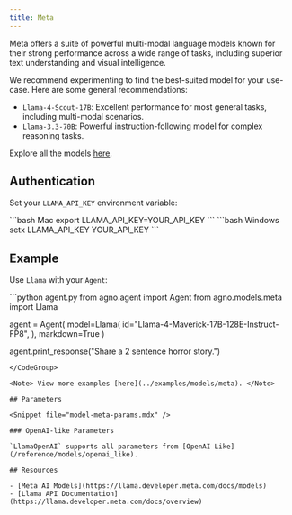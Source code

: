 ```yaml
---
title: Meta
---
```


Meta offers a suite of powerful multi-modal language models known for their strong performance across a wide range of tasks, including superior text understanding and visual intelligence. 

We recommend experimenting to find the best-suited model for your use-case. Here are some general recommendations:

- `Llama-4-Scout-17B`: Excellent performance for most general tasks, including multi-modal scenarios.
- `Llama-3.3-70B`: Powerful instruction-following model for complex reasoning tasks.

Explore all the models [here](https://llama.developer.meta.com/docs/models).

## Authentication

Set your `LLAMA_API_KEY` environment variable:

<CodeGroup>
```bash Mac
export LLAMA_API_KEY=YOUR_API_KEY
```
```bash Windows
setx LLAMA_API_KEY YOUR_API_KEY
```
</CodeGroup>

## Example

Use `Llama` with your `Agent`:

<CodeGroup>
```python agent.py
from agno.agent import Agent
from agno.models.meta import Llama

agent = Agent(
    model=Llama(
        id="Llama-4-Maverick-17B-128E-Instruct-FP8",
    ),
    markdown=True
)

agent.print_response("Share a 2 sentence horror story.")
```
</CodeGroup>

<Note> View more examples [here](../examples/models/meta). </Note>

## Parameters

<Snippet file="model-meta-params.mdx" />

### OpenAI-like Parameters

`LlamaOpenAI` supports all parameters from [OpenAI Like](/reference/models/openai_like).

## Resources

- [Meta AI Models](https://llama.developer.meta.com/docs/models)
- [Llama API Documentation](https://llama.developer.meta.com/docs/overview)